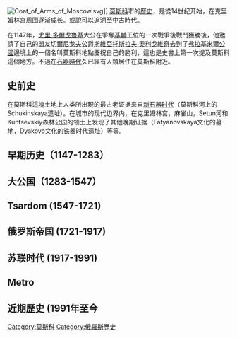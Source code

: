 [[Image:Coat_of_Arms_of_Moscow.svg|right]]]]
[[莫斯科|莫斯科]]市的[[歷史|歷史]]，是從14世纪开始，在克里姆林宫周围逐渐成长。或說可以追溯至[[中古時代|中古時代]]。

在1147年，[[尤里·多爾戈魯基|尤里·多爾戈魯基]]大公在爭奪[[基輔|基輔]]王位的一次戰爭後戰鬥獲勝後，他邀請了自己的盟友[[切爾尼戈夫|切爾尼戈夫]]公爵[[斯維亞托斯拉夫·奧利戈維奇|斯維亞托斯拉夫·奧利戈維奇]]去到了[[弗拉基米爾公國|弗拉基米爾公國]]邊境上的一個名叫莫斯科地點慶祝自己的勝利，這也是史書上第一次提及莫斯科這個地方。不過在[[石器時代|石器時代]]久已經有人類居住在莫斯科附近。

==史前史==
在莫斯科這塊土地上人类所出現的最古老证据来自[[新石器时代|新石器时代]]（莫斯科河上的Schukinskaya遗址）。在城市的现代边界内，在克里姆林宫，麻雀山，Setun河和Kuntsevskiy森林公园的领土上发现了其他晚期证据（Fatyanovskaya文化的墓地，Dyakovo文化的铁器时代遗址）等等。

==早期历史（1147-1283）==
{{further|基辅罗斯|弗拉基米尔-苏兹达尔大公国}}

==大公国（1283-1547）==
{{main|莫斯科公國}}

==Tsardom (1547-1721)==
{{further|俄羅斯沙皇國}}

==俄罗斯帝国 (1721-1917)==
{{main|莫斯科省}}
{{further|俄罗斯帝国}}

==苏联时代 (1917-1991)==
{{further|俄罗斯苏维埃联邦社会主义共和国}}
==Metro==

==近期歷史 (1991年至今==

{{Russia-stub}}
{{Euro-hist-stub}}
[[Category:莫斯科|Category:莫斯科]]
[[Category:俄羅斯歷史|Category:俄羅斯歷史]]